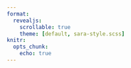 ```yaml
---
format: 
  revealjs:
    scrollable: true
    theme: [default, sara-style.scss]
knitr:
  opts_chunk: 
    echo: true
---
```


